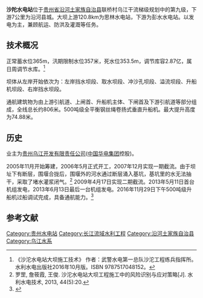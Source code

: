 {{Infobox dam
| name                 =  沙沱水电站
| image                = 
| image_caption        = 
| name_official        =  沙沱大坝
| dam_crosses          = [[乌江|乌江]]
| location             = [[中华人民共和国|中华人民共和国]][[贵州省|贵州省]][[沿河土家族自治县|沿河土家族自治县]]联桥村 
| dam_length           =  631.155m
| dam_height           =  106m
| dam_width_base       = 90.50m
|dam_elevation_crest=371.00m 
| spillway_type        =
| spillway_capacity    =
| construction_began   =  
| opening              =  
| status               = 運作中
| dam_type             = 碾压混凝土[[重力坝|重力坝]]
| cost                 = 46.74億[[人民币|人民币]]
| owner                =
| res_name             =沙沱水庫
| res_capacity_total   = 9.10亿m<sup>3</sup>
| res_capacity_active  = 29.02亿m<sup>3</sup>
| res_elevation        = 365m
| res_catchment        = 54508km<sup>2</sup>  
| res_surface          = 94.29<sup>2</sup>
| res_max_depth        =
| plant_operator       =
| plant_turbines       = 
| plant_capacity       = 4×280 MW 保证出力350MW
| plant_annual_gen     = 4.589 [[千瓦·時|TWh]] 
| plant_commission     = 2009年
| plant_decommission   =
| map_cue            =
| map_image          =
| map_text           =
| location_map       = China
| location_map_caption =
| location_map_width = 260px
| location_map_text  =
|latd = 27
|latm = 22
|lats = 31
|latNS = N
|longd = 107
|longm = 37
|longs = 59
|longEW = E
| coordinates_type   = type:landmark
| coordinates_display= inline,title
| website              =
| extra                =
}}
'''沙陀水电站'''位于[[贵州省|贵州省]][[沿河土家族自治县|沿河土家族自治县]]联桥村乌江干流梯级规划中的第九级，下游7公里为沿河县城。大坝上游120.8km为思林水电站，下游为彭水水电站。以发电为主，兼顾航运、防洪及灌溉等任务。

==技术概况==
正常蓄水位365m，汛期限制水位357米，死水位353.5m，调节库容2.87亿，属日周调节水库。<ref>《沙沱水电站大坝施工技术》 作者：武警水电第一总队沙沱工程练兵指挥所。水利水电出版社2016年10月版。ISBN 9787517048152。</ref>

坝体从左岸开始依次为：左岸挡水坝段、取水坝段、冲沙孔坝段、溢流坝段、升船机坝段、右岸挡水坝段。

通航建筑物为由上游引航道、上闸首、升船机主体、下闸首及下游引航道等部分组成，全线总长约806米。500吨级全平衡钢丝绳卷扬式垂直升船机。最大提升高度为74.88米。
==历史==
业主为[[贵州乌江开发有限责任公司|贵州乌江开发有限责任公司]]([[中国华电集团|中国华电集团]]控股)。

2005年11月开始筹建，2006年5月正式开工，2007年12月实现一期截流。由于坝址下有断层，围堰合拢后，围堰外的河水通过断层涌入基坑，基坑里的水无法抽干，采取了堵水灌浆闭气。<ref>罗罡, 詹筱霞, 王俊. 沙沱水电站大坝工程施工中的风险识别与应对策略[J]. 水利水电技术, 2013, 44(5):20.</ref> 2009年4月17日实现二期截流。2013年5月11日首台机组发电，2013年6月13日最后一台机组发电。2016年11月29日下午500吨级升船机过船调试完成，具备通航能力。<ref>{{Cite web |url=http://www.tongren.gov.cn/2016/1201/125966.shtml |title=乌江沙沱水电站500吨级升船机过船调试成功 铜仁网，2016-12-01 |accessdate=2019-04-17 |archive-date=2019-04-17 |archive-url=https://web.archive.org/web/20190417105957/http://www.tongren.gov.cn/2016/1201/125966.shtml |dead-url=no }}</ref>
==参考文献==
<references/> 
{{乌江水电站}}

[[Category:贵州水电站|Category:贵州水电站]]
[[Category:长江流域水利工程|Category:长江流域水利工程]]
[[Category:沿河土家族自治县|Category:沿河土家族自治县]]
[[Category:乌江水系|Category:乌江水系]]